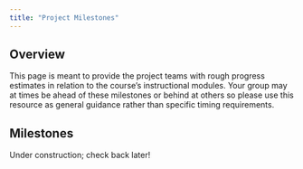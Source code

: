 ```yaml
---
title: "Project Milestones"
---
```


## Overview

This page is meant to provide the project teams with rough progress estimates in relation to the course's instructional modules. Your group may at times be ahead of these milestones or behind at others so please use this resource as general guidance rather than specific timing requirements.

## Milestones


Under construction; check back later!